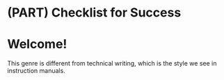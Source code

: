 # (PART) Checklist for Success {-}
# Welcome! {-}
This genre is different from technical writing, which is the style we see in instruction manuals. 
